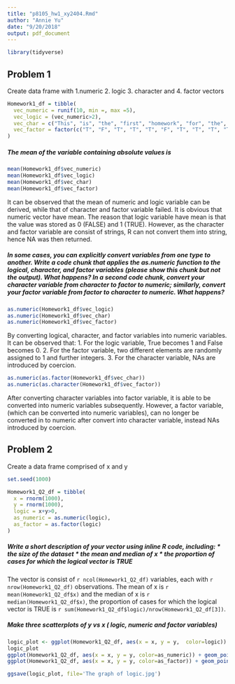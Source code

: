 ```yaml
---
title: "p8105_hw1_xy2404.Rmd"
author: "Annie Yu"
date: "9/20/2018"
output: pdf_document
---
```


```r
library(tidyverse)
```

## Problem 1

Create data frame with 1.numeric 2. logic 3. character and 4. factor vectors

```r
Homework1_df = tibble(
  vec_numeric = runif(10, min =, max =5),
  vec_logic = (vec_numeric>2),
  vec_char = c("This", "is", "the", "first", "homework", "for", "the", "data", "Science", "class"), 
  vec_factor = factor(c("T", "F", "T", "T", "T", "F", "T", "T", "T", "T"))
)
```

##### The mean of the variable containing absolute values is 

```r
mean(Homework1_df$vec_numeric)
mean(Homework1_df$vec_logic)
mean(Homework1_df$vec_char)
mean(Homework1_df$vec_factor)
```
It can be observed that the mean of numeric and logic variable can be derived, while that of character and factor variable failed. It is obvious that numeric vector have mean. The reason that logic variable have mean is that the value was stored as 0 (FALSE) and 1 (TRUE). However, as the character and factor variable are consist of strings, R can not convert them into string, hence NA was then returned.

##### In some cases, you can explicitly convert variables from one type to another. Write a code chunk that applies the as.numeric function to the logical, character, and factor variables (please show this chunk but not the output). What happens? In a second code chunk, convert your character variable from character to factor to numeric; similarly, convert your factor variable from factor to character to numeric. What happens?

```r
as.numeric(Homework1_df$vec_logic)
as.numeric(Homework1_df$vec_char)
as.numeric(Homework1_df$vec_factor)
```
By converting logical, character, and factor variables into numeric variables. It can be observed that:
1. For the logic variable, True becomes 1 and False becomes 0. 
2. For the factor variable, two different elements are randomly assigned to 1 and further integers.
3. For the character variable, NAs are introduced by coercion.

```r
as.numeric(as.factor(Homework1_df$vec_char))
as.numeric(as.character(Homework1_df$vec_factor))
```
After converting character variables into factor variable, it is able to be converted into numeric variables subsequently.
However, a factor variable, (which can be converted into numeric variables), can no longer be converted in to numeric after convert into character variable, instead NAs introduced by coercion. 

## Problem 2

Create a data frame comprised of x and y

```r
set.seed(1000)

Homework1_Q2_df = tibble(
  x = rnorm(1000),
  y = rnorm(1000),
  logic = x+y>0,
  as_numeric = as.numeric(logic),
  as_factor = as.factor(logic)
)
```

##### Write a short description of your vector using inline R code, including: * the size of the dataset * the mean and median of x * the proportion of cases for which the logical vector is TRUE

The vector is consist of `r ncol(Homework1_Q2_df)` variables, each with `r nrow(Homework1_Q2_df)` observations. The mean of x is `r mean(Homework1_Q2_df$x)` and the median of x is `r median(Homework1_Q2_df$x)`, the proportion of cases for which the logical vector is TRUE is `r sum(Homework1_Q2_df$logic)/nrow(Homework1_Q2_df[3])`.

##### Make three scatterplots of y vs x ( logic, numeric and factor variables)

```r
logic_plot <- ggplot(Homework1_Q2_df, aes(x = x, y = y,  color=logic)) + geom_point() + ggtitle('The graph of logic')
logic_plot
ggplot(Homework1_Q2_df, aes(x = x, y = y, color=as_numeric)) + geom_point() + ggtitle('The graph of as_numeric')
ggplot(Homework1_Q2_df, aes(x = x, y = y, color=as_factor)) + geom_point() + ggtitle('The graph of as_factor')

ggsave(logic_plot, file='The graph of logic.jpg')
```

